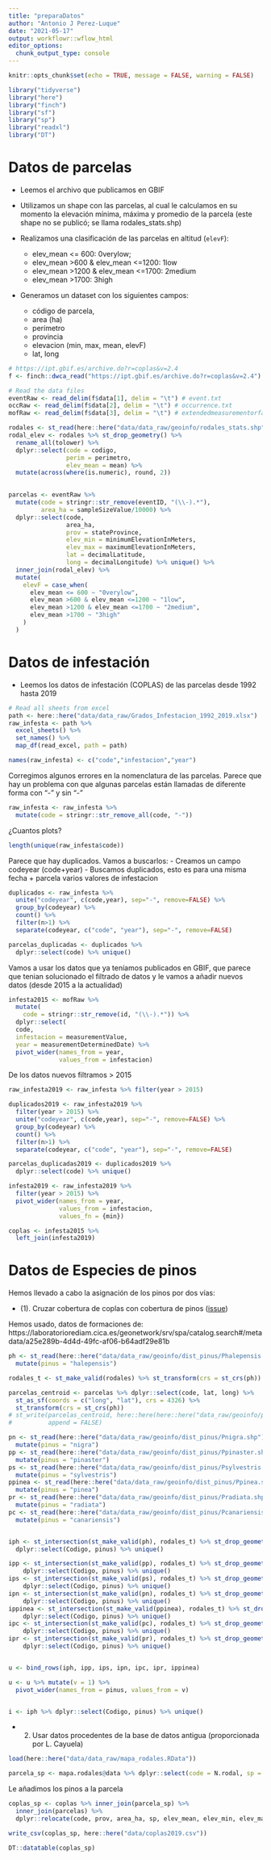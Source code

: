 ```yaml
---
title: "preparaDatos"
author: "Antonio J Perez-Luque"
date: "2021-05-17"
output: workflowr::wflow_html
editor_options:
  chunk_output_type: console
---
```




```r
knitr::opts_chunk$set(echo = TRUE, message = FALSE, warning = FALSE)
```

```r
library("tidyverse")
library("here")
library("finch")
library("sf")
library("sp")
library("readxl")
library("DT")
```

# Datos de parcelas 

- Leemos el archivo que publicamos en GBIF 
- Utilizamos un shape con las parcelas, al cual le calculamos en su momento la elevación mínima, máxima y promedio de la parcela (este shape no se publicó; se llama rodales_stats.shp)
- Realizamos una clasificación de las parcelas en altitud (`elevF`):

  - elev_mean <= 600: 0verylow; 
  - elev_mean >600 & elev_mean <=1200: 1low
  - elev_mean >1200 & elev_mean <=1700: 2medium
  - elev_mean >1700: 3high 
  
- Generamos un dataset con los siguientes campos: 
  
  - código de parcela,
  - area (ha)
  - perímetro 
  - provincia
  - elevacion (min, max, mean, elevF)
  - lat, long 
  
  

```r
# https://ipt.gbif.es/archive.do?r=coplas&v=2.4
f <- finch::dwca_read("https://ipt.gbif.es/archive.do?r=coplas&v=2.4")

# Read the data files
eventRaw <- read_delim(f$data[1], delim = "\t") # event.txt
occRaw <- read_delim(f$data[2], delim = "\t") # occurrence.txt
mofRaw <- read_delim(f$data[3], delim = "\t") # extendedmeasurementorfact.txt

rodales <- st_read(here::here("data/data_raw/geoinfo/rodales_stats.shp")) 
rodal_elev <- rodales %>% st_drop_geometry() %>% 
  rename_all(tolower) %>% 
  dplyr::select(code = codigo, 
                perim = perimetro, 
                elev_mean = mean) %>% 
  mutate(across(where(is.numeric), round, 2))
  

parcelas <- eventRaw %>% 
  mutate(code = stringr::str_remove(eventID, "(\\-).*"),
         area_ha = sampleSizeValue/10000) %>% 
  dplyr::select(code,
                area_ha,
                prov = stateProvince, 
                elev_min = minimumElevationInMeters,
                elev_max = maximumElevationInMeters,
                lat = decimalLatitude,
                long = decimalLongitude) %>% unique() %>% 
  inner_join(rodal_elev) %>% 
  mutate(
    elevF = case_when(
      elev_mean <= 600 ~ "0verylow",
      elev_mean >600 & elev_mean <=1200 ~ "1low",
      elev_mean >1200 & elev_mean <=1700 ~ "2medium",
      elev_mean >1700 ~ "3high"
    )
  )

```

# Datos de infestación 

- Leemos los datos de infestación (COPLAS) de las parcelas desde 1992 hasta 2019 

```r
# Read all sheets from excel 
path <- here::here("data/data_raw/Grados_Infestacion_1992_2019.xlsx")
raw_infesta <- path %>% 
  excel_sheets() %>% 
  set_names() %>% 
  map_df(read_excel, path = path) 

names(raw_infesta) <- c("code","infestacion","year")
```

Corregimos algunos errores en la nomenclatura de las parcelas. Parece que hay un problema con que algunas parcelas están llamadas de diferente forma con "-" y sin "-"

```r
raw_infesta <- raw_infesta %>% 
  mutate(code = stringr::str_remove_all(code, "-"))
```

¿Cuantos plots? 

```r
length(unique(raw_infesta$code))
```


Parece que hay duplicados. Vamos a buscarlos: 
- Creamos un campo codeyear (code+year)
- Buscamos duplicados, esto es para una misma fecha + parcela varios valores de infestacion

```r
duplicados <- raw_infesta %>% 
  unite("codeyear", c(code,year), sep="-", remove=FALSE) %>% 
  group_by(codeyear) %>% 
  count() %>% 
  filter(n>1) %>% 
  separate(codeyear, c("code", "year"), sep="-", remove=FALSE) 

parcelas_duplicadas <- duplicados %>% 
  dplyr::select(code) %>% unique()
```

Vamos a usar los datos que ya teníamos publicados en GBIF, que parece que tenian solucionado el filtrado de datos y le vamos a añadir nuevos datos (desde 2015 a la actualidad)

```r
infesta2015 <- mofRaw %>% 
  mutate(
    code = stringr::str_remove(id, "(\\-).*")) %>% 
  dplyr::select(
  code,
  infestacion = measurementValue,
  year = measurementDeterminedDate) %>%
  pivot_wider(names_from = year, 
              values_from = infestacion)

```

De los datos nuevos filtramos > 2015 

```r
raw_infesta2019 <- raw_infesta %>% filter(year > 2015) 

duplicados2019 <- raw_infesta2019 %>% 
  filter(year > 2015) %>% 
  unite("codeyear", c(code,year), sep="-", remove=FALSE) %>% 
  group_by(codeyear) %>% 
  count() %>% 
  filter(n>1) %>% 
  separate(codeyear, c("code", "year"), sep="-", remove=FALSE) 

parcelas_duplicadas2019 <- duplicados2019 %>% 
  dplyr::select(code) %>% unique()

infesta2019 <- raw_infesta2019 %>% 
  filter(year > 2015) %>%
  pivot_wider(names_from = year, 
              values_from = infestacion, 
              values_fn = {min})
```


```r
coplas <- infesta2015 %>% 
  left_join(infesta2019) 
```

# Datos de Especies de pinos

Hemos llevado a cabo la asignación de los pinos por dos vías: 

- (1). Cruzar cobertura de coplas con cobertura de pinos ([issue](https://github.com/ajpelu/booksn_procesionaria/issues/1))

Hemos usado, datos de formaciones de: 
https://laboratoriorediam.cica.es/geonetwork/srv/spa/catalog.search#/metadata/a25e289b-4d4d-49fc-af06-b64adf29e81b


```r
ph <- st_read(here::here("data/data_raw/geoinfo/dist_pinus/Phalepensis.shp")) %>% 
  mutate(pinus = "halepensis")

rodales_t <- st_make_valid(rodales) %>% st_transform(crs = st_crs(ph)) 

parcelas_centroid <- parcelas %>% dplyr::select(code, lat, long) %>% 
  st_as_sf(coords = c("long", "lat"), crs = 4326) %>% 
  st_transform(crs = st_crs(ph)) 
# st_write(parcelas_centroid, here::here(here::here("data_raw/geoinfo/parcelas_centroid.shp")), 
#          append = FALSE)

pn <- st_read(here::here("data/data_raw/geoinfo/dist_pinus/Pnigra.shp")) %>% 
  mutate(pinus = "nigra")
pp <- st_read(here::here("data/data_raw/geoinfo/dist_pinus/Ppinaster.shp")) %>% 
  mutate(pinus = "pinaster")
ps <- st_read(here::here("data/data_raw/geoinfo/dist_pinus/Psylvestris.shp")) %>% 
  mutate(pinus = "sylvestris")
ppinea <- st_read(here::here("data/data_raw/geoinfo/dist_pinus/Ppinea.shp")) %>% 
  mutate(pinus = "pinea")
pr <- st_read(here::here("data/data_raw/geoinfo/dist_pinus/Pradiata.shp")) %>% 
  mutate(pinus = "radiata")
pc <- st_read(here::here("data/data_raw/geoinfo/dist_pinus/Pcanariensis.shp")) %>% 
  mutate(pinus = "canariensis")


iph <- st_intersection(st_make_valid(ph), rodales_t) %>% st_drop_geometry() %>% 
  dplyr::select(Codigo, pinus) %>% unique() 

ipp <- st_intersection(st_make_valid(pp), rodales_t) %>% st_drop_geometry() %>% 
    dplyr::select(Codigo, pinus) %>% unique() 
ips <- st_intersection(st_make_valid(ps), rodales_t) %>% st_drop_geometry() %>% 
    dplyr::select(Codigo, pinus) %>% unique() 
ipn <- st_intersection(st_make_valid(pn), rodales_t) %>% st_drop_geometry() %>% 
    dplyr::select(Codigo, pinus) %>% unique() 
ippinea <- st_intersection(st_make_valid(ppinea), rodales_t) %>% st_drop_geometry() %>% 
    dplyr::select(Codigo, pinus) %>% unique() 
ipc <- st_intersection(st_make_valid(pc), rodales_t) %>% st_drop_geometry() %>% 
    dplyr::select(Codigo, pinus) %>% unique() 
ipr <- st_intersection(st_make_valid(pr), rodales_t) %>% st_drop_geometry() %>% 
    dplyr::select(Codigo, pinus) %>% unique() 


u <- bind_rows(iph, ipp, ips, ipn, ipc, ipr, ippinea)

u <- u %>% mutate(v = 1) %>% 
  pivot_wider(names_from = pinus, values_from = v)


i <- iph %>% dplyr::select(Codigo, pinus) %>% unique()

```

- 2. Usar datos procedentes de la base de datos antigua (proporcionada por L. Cayuela)

```r
load(here::here("data/data_raw/mapa_rodales.RData"))

parcela_sp <- mapa.rodales@data %>% dplyr::select(code = N.rodal, sp = Especie)

```

Le añadimos los pinos a la parcela

```r
coplas_sp <- coplas %>% inner_join(parcela_sp) %>% 
  inner_join(parcelas) %>% 
  dplyr::relocate(code, prov, area_ha, sp, elev_mean, elev_min, elev_max, elevF, perim, lat, long, `1993`:`2015`, `2016`, `2017`, `2018`, `2019`)

write_csv(coplas_sp, here::here("data/coplas2019.csv"))
```

```r
DT::datatable(coplas_sp)
```






 

